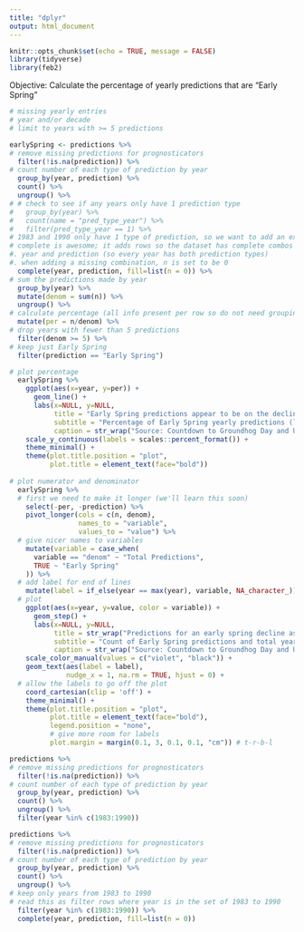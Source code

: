 ```yaml
---
title: "dplyr"
output: html_document
---
```


```r
knitr::opts_chunk$set(echo = TRUE, message = FALSE)
library(tidyverse)
library(feb2)
```

Objective: Calculate the percentage of yearly predictions that are "Early Spring"

```r
# missing yearly entries
# year and/or decade
# limit to years with >= 5 predictions

earlySpring <- predictions %>%
# remove missing predictions for prognosticators
  filter(!is.na(prediction)) %>%
# count number of each type of prediction by year
  group_by(year, prediction) %>%
  count() %>%
  ungroup() %>%
# # check to see if any years only have 1 prediction type
#   group_by(year) %>%
#   count(name = "pred_type_year") %>%
#   filter(pred_type_year == 1) %>%
# 1983 and 1990 only have 1 type of prediction, so we want to add an explict 0
# complete is awesome; it adds rows so the dataset has complete combos of
#. year and prediction (so every year has both prediction types)
#. when adding a missing combination, n is set to be 0
  complete(year, prediction, fill=list(n = 0)) %>%
# sum the predictions made by year
  group_by(year) %>%
  mutate(denom = sum(n)) %>%
  ungroup() %>%
# calculate percentage (all info present per row so do not need grouping)
  mutate(per = n/denom) %>%
# drop years with fewer than 5 predictions
  filter(denom >= 5) %>%
# keep just Early Spring
  filter(prediction == "Early Spring")

# plot percentage
  earlySpring %>%
    ggplot(aes(x=year, y=per)) +
      geom_line() +
      labs(x=NULL, y=NULL,
           title = "Early Spring predictions appear to be on the decline",
           subtitle = "Percentage of Early Spring yearly predictions (limited to years with at least 5 predictions)",
           caption = str_wrap("Source: Countdown to Groundhog Day and U.S. National Ocean and Atmospheric Administration.", 100)) +
    scale_y_continuous(labels = scales::percent_format()) +
    theme_minimal() + 
    theme(plot.title.position = "plot",
          plot.title = element_text(face="bold"))
  
# plot numerator and denominator
  earlySpring %>%
  # first we need to make it longer (we'll learn this soon)
    select(-per, -prediction) %>%
    pivot_longer(cols = c(n, denom),
                 names_to = "variable",
                 values_to = "value") %>%
  # give nicer names to variables
    mutate(variable = case_when(
      variable == "denom" ~ "Total Predictions",
      TRUE ~ "Early Spring"
    )) %>%
  # add label for end of lines
    mutate(label = if_else(year == max(year), variable, NA_character_)) %>%
  # plot
    ggplot(aes(x=year, y=value, color = variable)) +
      geom_step() +
      labs(x=NULL, y=NULL,
           title = str_wrap("Predictions for an early spring decline as a share of the total as more prognosticators join in the Groundhog Day fun", 80),
           subtitle = "Count of Early Spring predictions and total yearly predictions\n(limited to years with at least 5 predictions)",
           caption = str_wrap("Source: Countdown to Groundhog Day and U.S. National Ocean and Atmospheric Administration.", 100)) +
    scale_color_manual(values = c("violet", "black")) + 
    geom_text(aes(label = label),
              nudge_x = 1, na.rm = TRUE, hjust = 0) + 
  # allow the labels to go off the plot
    coord_cartesian(clip = 'off') +
    theme_minimal() + 
    theme(plot.title.position = "plot",
          plot.title = element_text(face="bold"),
          legend.position = "none",
          # give more room for labels
          plot.margin = margin(0.1, 3, 0.1, 0.1, "cm")) # t-r-b-l
```



```r
predictions %>%
# remove missing predictions for prognosticators
  filter(!is.na(prediction)) %>%
# count number of each type of prediction by year
  group_by(year, prediction) %>%
  count() %>%
  ungroup() %>%
  filter(year %in% c(1983:1990))

predictions %>%
# remove missing predictions for prognosticators
  filter(!is.na(prediction)) %>%
# count number of each type of prediction by year
  group_by(year, prediction) %>%
  count() %>%
  ungroup() %>%
# keep only years from 1983 to 1990
# read this as filter rows where year is in the set of 1983 to 1990
  filter(year %in% c(1983:1990)) %>%
  complete(year, prediction, fill=list(n = 0)) 
```

